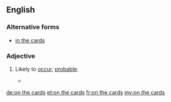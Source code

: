 ==English==

===Alternative forms===
* [[in the cards]]

===Adjective===
{{en-adj|pos=[[on]] [[the]] [[cards]]}}

# {{idiomatic}} Likely to [[occur]], [[probable]].
#* {{quote-news
|year=2011
|date=January 15
|author=Saj Chowdhury
|title=Man City 4 - 3 Wolves
|work=BBC
|url=http://news.bbc.co.uk/sport2/hi/football/eng_prem/9357962.stm
|page=
|passage=Wolves, sensing the comeback of all comebacks was '''on the cards''', kept pressing and set up an exciting finish when Ronald Zubar's header was judged to have crossed the line, even though it appeared that Nigel de Jong had successfully cleared the effort. }}

[[de:on the cards]]
[[et:on the cards]]
[[fr:on the cards]]
[[my:on the cards]]